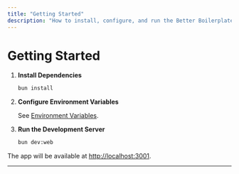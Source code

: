```yaml
---
title: "Getting Started"
description: "How to install, configure, and run the Better Boilerplate frontend."
---
```


# Getting Started

1. **Install Dependencies**

   ```bash
   bun install
   ```

2. **Configure Environment Variables**

   See [Environment Variables](/frontend/environment).

3. **Run the Development Server**

   ```bash
   bun dev:web
   ```

The app will be available at [http://localhost:3001](http://localhost:3001).

---